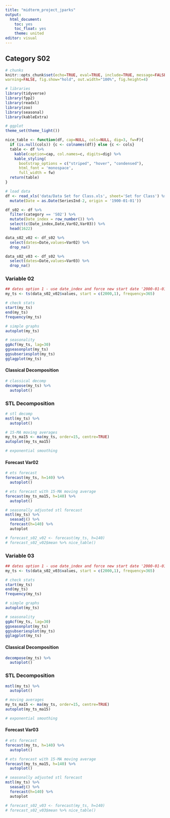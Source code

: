 ```yaml
---
title: "midterm_project_jparks"
output:
  html_document:
    toc: yes
    toc_float: yes
    theme: united
editor: visual
---
```


## Category S02

```r
# chunks
knitr::opts_chunk$set(echo=TRUE, eval=TRUE, include=TRUE, message=FALSE, 
warning=FALSE, fig.show="hold", out.width="100%", fig.height=4)

# libraries
library(tidyverse)
library(fpp2)
library(readxl)
library(zoo)
library(seasonal)
library(kableExtra)

# ggplot
theme_set(theme_light())
```

```r
nice_table <- function(df, cap=NULL, cols=NULL, dig=3, fw=F){
  if (is.null(cols)) {c <- colnames(df)} else {c <- cols}
  table <- df %>% 
    kable(caption=cap, col.names=c, digits=dig) %>% 
    kable_styling(
      bootstrap_options = c("striped", "hover", "condensed"),
      html_font = 'monospace',
      full_width = fw)
  return(table)
}
```

```r
# load data
df <- read_xls('data/Data Set for Class.xls', sheet='Set for Class') %>%
  mutate(Date = as.Date(SeriesInd-2, origin = '1900-01-01'))
```

```r
df_s02 <- df %>%
  filter(category == 'S02') %>%
  mutate(Date_index = row_number()) %>%
  select(c(Date_index,Date,Var02,Var03)) %>%
  head(1622)
```

```r
data_s02_v02 <- df_s02 %>%
  select(dates=Date,values=Var02) %>%
  drop_na() 

data_s02_v03 <- df_s02 %>%
  select(dates=Date,values=Var03) %>%
  drop_na() 
```

### Variable 02

```r
## dates option 1 - use date_index and force new start date '2000-01-01'
my_ts <- ts(data_s02_v02$values, start = c(2000,1), frequency=365) 
```

```r
# check stats
start(my_ts)
end(my_ts)
frequency(my_ts)
```

```r
# simple graphs
autoplot(my_ts)
```

```r
# seasonality
ggAcf(my_ts, lag=30)
ggseasonplot(my_ts)
ggsubseriesplot(my_ts)
gglagplot(my_ts)
```

#### Classical Decomposition
```r
# classical decomp
decompose(my_ts) %>%
  autoplot()
```
### STL Decomposition

```r
# stl decomp
mstl(my_ts) %>%
  autoplot()
```


```r
# 15-MA moving averages
my_ts_ma15 <- ma(my_ts, order=15, centre=TRUE)
autoplot(my_ts_ma15)
```

```r
# exponential smoothing

```

#### Forecast Var02

```r
# ets forecast
forecast(my_ts, h=140) %>%
  autoplot()

# ets forecast with 15-MA moving average
forecast(my_ts_ma15, h=140) %>%
  autoplot()

# seasonally adjusted stl forecast
mstl(my_ts) %>% 
  seasadj() %>%
  forecast(h=140) %>%
  autoplot
```

```r
# forecast_s02_v02 <- forecast(my_ts, h=140)
# forecast_s02_v02$mean %>% nice_table()
```

### Variable 03

```r
## dates option 1 - use date_index and force new start date '2000-01-01'
my_ts <- ts(data_s02_v03$values, start = c(2000,1), frequency=365) 
```

```r
# check stats
start(my_ts)
end(my_ts)
frequency(my_ts)
```

```r
# simple graphs
autoplot(my_ts)
```

```r
# seasonality
ggAcf(my_ts, lag=30)
ggseasonplot(my_ts)
ggsubseriesplot(my_ts)
gglagplot(my_ts)
```

#### Classical Decomposition

```r
decompose(my_ts) %>%
  autoplot()
```

### STL Decomposition

```r
mstl(my_ts) %>%
  autoplot()
```

```r
# moving averages
my_ts_ma15 <- ma(my_ts, order=15, centre=TRUE)
autoplot(my_ts_ma15)
```

```r
# exponential smoothing

```

#### Forecast Var03

```r
# ets forecast
forecast(my_ts, h=140) %>%
  autoplot()

# ets forecast with 15-MA moving average
forecast(my_ts_ma15, h=140) %>%
  autoplot()

# seasonally adjusted stl forecast
mstl(my_ts) %>% 
  seasadj() %>%
  forecast(h=140) %>%
  autoplot
```

```r
# forecast_s02_v03 <- forecast(my_ts, h=140)
# forecast_s02_v03$mean %>% nice_table()
```